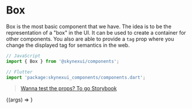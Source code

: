 

# Box

Box is the most basic component that we have. The idea is to be the representation of a "box" in the UI. It can be used to create a container for other components.
You also are able to provide a `tag` prop where you change the displayed tag for semantics in the web.

```js
// JavaScript
import { Box } from '@skynexui/components';
```
```js
// Flutter
import 'package:skynexui_components/components.dart';
```
> [Wanna test the props? To go Storybook](https://storybook.skynexui.dev/?path=/story/components-box--box-component)

<ArgsTable of={Box} />

<Canvas>
  <Story
    name="Box Component"
    args={{
      children: 'Box Component',
      styleSheet:{
        margin: '16px',
        padding: '16px',
        color: 'white',
        backgroundColor: {
          xs: 'red',
          sm: 'blue',
          md: 'green',
          lg: 'purple',
          xl: 'black',
        },
      }
    }}
  >
    {(args) => <Box {...args} />}
  </Story>
</Canvas>
